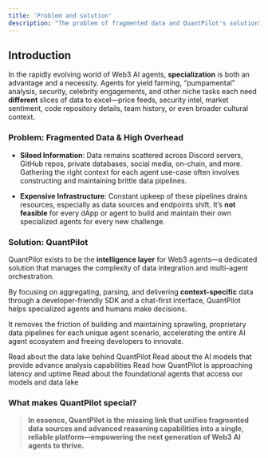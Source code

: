 ```yaml
---
title: 'Problem and solution'
description: "The problem of fragmented data and QuantPilot's solution"
---
```


## Introduction

In the rapidly evolving world of Web3 AI agents, **specialization** is both an advantage and a necessity. Agents for yield farming, “pumpamental” analysis, security, celebrity engagements, and other niche tasks each need **different** slices of data to excel—price feeds, security intel, market sentiment, code repository details, team history, or even broader cultural context.

### Problem: Fragmented Data & High Overhead

* **Siloed Information**: Data remains scattered across Discord servers, GitHub repos, private databases, social media, on-chain, and more. Gathering the right context for each agent use-case often involves constructing and maintaining brittle data pipelines.

* **Expensive Infrastructure**: Constant upkeep of these pipelines drains resources, especially as data sources and endpoints shift. It’s **not feasible** for every dApp or agent to build and maintain their own specialized agents for every new challenge.

### Solution: QuantPilot

QuantPilot exists to be the **intelligence layer** for Web3 agents—a dedicated solution that manages the complexity of data integration and multi-agent orchestration.

By focusing on aggregating, parsing, and delivering **context-specific** data through a developer-friendly SDK and a chat-first interface, QuantPilot helps specialized agents and humans make decisions.

It removes the friction of building and maintaining sprawling, proprietary data pipelines for each unique agent scenario, accelerating the entire AI agent ecosystem and freeing developers to innovate.

<CardGroup cols={2}>
  <Card title="Data lake" icon="sparkles" href="/architecture/data-lake">
    Read about the data lake behind QuantPilot
  </Card>

  <Card title="AI models" icon="sparkles" href="/architecture/AI-models">
    Read about the AI models that provide advance analysis capabilities
  </Card>

  <Card title="Low latency network" icon="sparkles" href="/architecture/low-latency-network">
    Read how QuantPilot is approaching latency and uptime
  </Card>

  <Card title="Agent swarm" icon="sparkles" href="/architecture/agent-swarm">
    Read about the foundational agents that access our models and data lake
  </Card>
</CardGroup>



### What makes QuantPilot special?

> **In essence, QuantPilot is the missing link that unifies fragmented data sources and advanced reasoning capabilities into a single, reliable platform—empowering the next generation of Web3 AI agents to thrive.**